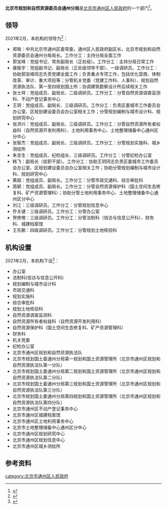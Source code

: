 {{coord|display=title}}
{{Infobox PRCG 
|中共机构名称 = <!--可选，用于中共党、团、群系统的机构，自动套红、分类 -->
|机构名称 = 北京市规划和自然资源委员会通州分局
|机构名称2 = 
|对国外称 = 
|标志1 = <!-- 可用于下列机构印章中心图案（按官方规定）：Danghui R.svg 或 {{中国国徽名}} 或 CPPCC emblem.png，此时该机构标志列于“标志2”-->
|标志1宽度 = 
|标志1说明 = 
|标志2 = <!-- 可用于下列机构印章中心图案（按官方规定）：Red_star.svg（多数省部级以下行政机关以及多数事业单位），此时该机构标志列于“标志1”-->
|标志2宽度 = 
|标志2说明 = 
|牌子2 = <!--“一个机构两块牌子”且条目未合并时用。若“单机构的多牌子”在同一条目，可在“机构名称”栏换行并列——其中中共组织应用红色字体。另外，同一机构更名前的旧牌子列在“前身”，继承其他机构的牌子的情况则说明于“被接替者”。-->
|加挂牌子 = 
|合署办公 = <!-- “合署办公”且条目未合并时用。如在同一条目应各有各的信息框 -->
|中共合署办公  =  <!-- 与中共机构合署办公 -->
|人员名称 = <!--缺省时显示为“'''主要官员'''” -->
|人员链接 = <!--该机构人员介绍条目/段落的百科内部链接，自动加“[[　|　]]” 。-->
|届数 = 
|任期始 = 
|任期终 = 
|职位1 = 
|人员1 = 
|衔级1 = 
|职位2 = 
|职数2 = <!-- 编制人数 -->
|人员2 = <!-- 形如：[[单名|单　名]]{{wrap}}[[某某某_(中国政府官员)|某某某]] -->
|人数2 = <!-- 实有现任人数 -->
|职位3 = 
|人员3 = 
|职位4 = 
|人员4 = 
|职位5 = 
|人员5 = 
|上诉法院 =  <!-- 非终审法院适用 -->
|上级机构 = <!-- 不分业务/组织时，或者有特殊上级机构如政法委时 -->
|业务上级 =  <!-- 地方政府部门等适用 -->
|组织上级 = [[北京市通州区人民政府|北京市通州区人民政府]]
|中共上级 = 
|中共本级 = 
|本级纪检监察 = <!-- 自2018年6月起，中央纪委国家监委统一设立派驻机构，名称为“中央纪律检查委员会国家监察委员会派驻纪检监察组”。 -->
|机构类型 = <!-- 如：中级人民法院、中共中央直属机构 -->
|行政级别 = <!-- 中央编制填：正国级、副国级、正部级、副部级、正司局级、副司局级……，地方编制填：正省级、副省级、正地厅级、副地厅级…… 自动设页面分类（后缀“单位”） -->
|授权法源 = <!-- 如：宪法、人大决定、行政法规 -->
|组织法规 = <!-- 如：组织法、“三定”规定 -->
|职能 = 
|职责 = 
|权限 = 
|管辖范围 = 
|编制人数 = 
|在职人数 = 
|离退人数 =
|履行出资人职责的机构 = <!-- 如：国资委、财政部 -->
|注册资金 = 
|总资产 = 
|总负债 = 
|资产负债率 = 
|年度拨款 = 
|年度支出 = 
<!--“下级机构”栏一般用于列出/链接下级机构的分类和每类机构的个数；具体机构名可以列举在条目正文、有关列表、子机构导航模板（没有子机构导航模板时或必要时也可以制作利用本模板制作{{某母机构信息框}}模板，导航子机构的类别等特殊条目）-->
|下级链接 = <!--下级机构条目/段落的百科内部链接，自动加“[[　|　]]” 。-->
|子类1 = <!--如：办公厅-->
|子项1 = <!--如：1-->
|子类2 = <!-- 如：内设机构 -->
|子项2 = 
|子类2.1 = <!-- 如：批准/实有内设机构数 -->
|子项2.1 =
|子类2.2 = <!-- 如：职能司局/处/室 -->
|子项2.2 = 
|子类10 = <!-- 如：[[国务院部委管理的国家局|国家局]] -->
|子项10 = <!-- 如：[[国家信访局|国家信访局]] -->
|电话 = {{tel|86|10|69546342}}
|电话0 = <!-- 特服热线 -->
|电子邮件=
|官网 = {{official site|http://ghzrzyw.beijing.gov.cn}}
|公开 = <!-- 政府信息公开处，如官网信息公开专栏 -->
|场所1 = 办公地址
|地址1 = [[北京市|北京市]][[通州区_(北京市)|通州区]]潞苑南大街3号<ref name="机构信息">{{cite web |title=机构信息 |url=http://www.bjtzh.gov.cn/bjtz/xxfb/qgtw/jgxx.shtml |website=北京市通州区人民政府 |accessdate=2021-02-16 |archive-date=2021-04-13 |archive-url=https://web.archive.org/web/20210413160132/http://www.bjtzh.gov.cn/bjtz/xxfb/qgtw/jgxx.shtml }}</ref>
|邮址1 =
|邮编1 = 101100
|电话1 = 
|交通1 =
|官网1 =
|场所2 = <!-- 如：某部门、服务大厅、信访处等等 -->
|邮编2 =
|交通2 =
|官网2 =
|场所3 =
|邮编3 =
|交通3 =
|官网3 =
|链接 = <!-- 相关链接 -->
|账户 =
|沿革链接 = <!--机构沿革目/段落的百科内部链接，自动加“[[　|　]]” 。-->
|被接替者 =
|时期1 =
|机构1 =
|时期2 =
|机构2 =
|时期3 =
|机构3 =
|接替者 =
|image1 =
|width1 =
|caption1 =
|脚注 = <!-- 脚注区。可以用<references />，避免使用{{Reflist}}。没有脚注的留空。-->
}}
'''北京市规划和自然资源委员会通州分局'''是[[北京市通州区人民政府|北京市通州区人民政府]]的一个部门<ref name="机构职责">{{cite web |title=机构职责 |url=http://www.bjtzh.gov.cn/bjtz/xxfb/qgtw/jgzn.shtml |website=北京市通州区人民政府 |accessdate=2021-02-16}}</ref>。

==领导==
2021年2月，本机构的领导为<ref name="领导介绍">{{cite web |title=领导介绍 |url=http://www.bjtzh.gov.cn/bjtz/xxfb/qgtw/ldjs.shtml |website=北京市通州区人民政府 |accessdate=2021-02-16 |archive-date=2021-04-13 |archive-url=https://web.archive.org/web/20210413162736/http://www.bjtzh.gov.cn/bjtz/xxfb/qgtw/ldjs.shtml }}</ref>：
* 郑皓：中共北京市通州区委常委，通州区人民政府副区长，北京市规划和自然资源委员会通州分局局长。工作分工：主持分局全面工作
* 郭宝峰：党组书记、常务副局长（正处级）。工作分工：主持分局日常工作
* 康振宇：党组副书记、副局长（正处级领导干部）、一级调研员。工作分工：协助郭宝峰同志负责党建全面工作；负责重点专项工作，包括优化营商、体制改革、审计、重大项目等；分管机关党委（党建工作科、人事科）、规划自然资源执法队、第一至四规划国土所；协调建筑勘察设计所后续相关工作
* 张士祥：党组成员、副局长、二级调研员。工作分工：分管自然资源调查监测科、不动产登记事务中心
* 王玥：党组成员、副局长、三级调研员。工作分工：负责区委城市工作委员会办公室、区规划建设委员会办公室相关工作；分管规划编制与城市设计科、规划研究中心
* 张洪兴：党组成员、副局长、三级调研员。工作分工：分管自然资源所有者权益科（自然资源开发利用科）、土地利用事务中心、土地整理储备中心通州区分中心
* 张智杰：党组成员、副局长、三级调研员。工作分工：分管规划实施科、城乡测绘所
* 朱言生：党组成员、纪检组长、三级调研员。工作分工：分管纪检办公室
* 韩飞：副局长（挂职干部）。工作分工：协助王玥同志负责区委城市工作委员会办公室、区规划建设委员会办公室相关工作；协助分管规划编制与城市设计科、规划研究中心
* 黄超：党组成员、副局长。工作分工：分管市政交通科、综合审批科
* 周颖：党组成员、副局长。工作分工：分管自然资源保护科（国土空间生态修复科、矿产资源管理科）；协助分管土地利用事务中心、土地整理储备中心通州区分中心
* 刘江：三级调研员。工作分工：分管规划信息中心
* 乔关键：三级调研员。工作分工：分管办公室
* 贺修倦：三级调研员。工作分工：分管法制科（信访与信息公开科）、财务科、城建档案馆
* 王东鹏：四级调研员。工作分工：分管规划土地核验科

==机构设置==
2021年2月，本机构下设<ref name="机构设置">{{cite web |title=机构设置 |url=http://www.bjtzh.gov.cn/bjtz/xxfb/qgtw/jgsz.shtml |website=北京市通州区人民政府 |accessdate=2021-02-16 |archive-date=2021-04-13 |archive-url=https://web.archive.org/web/20210413172924/http://www.bjtzh.gov.cn/bjtz/xxfb/qgtw/jgsz.shtml }}</ref>：
* 办公室
* 法制科(信访与信息公开科)
* 规划编制与城市设计科
* 市政交通科
* 规划实施科
* 综合审批科
* 规划土地核验科
* 自然资源调查监测科
* 自然资源所有者权益科（自然资源开发利用科）
* 自然资源保护科（国土空间生态修复科、矿产资源管理科）
* 财务科
* 机关党委
* 纪检办公室
* 北京市通州区规划和自然资源执法队
* 北京市规划国土委通州分局第一规划和国土资源管理所（北京市通州区规划和自然资源执法队第一分队）
* 北京市规划国土委通州分局第二规划和国土资源管理所（北京市通州区规划和自然资源执法队第二分队）
* 北京市规划国土委通州分局第三规划和国土资源管理所（北京市通州区规划和自然资源执法队第三分队）
* 北京市规划国土委通州分局第四规划和国土资源管理所（北京市通州区规划和自然资源执法队第四分队）
* 北京市通州区不动产登记事务中心
* 北京市通州区城建档案馆
* 北京市通州区土地利用事务中心
* 北京市土地整理储备中心通州区分中心
* 北京市通州区规划研究中心
* 北京市通州区规划信息中心
* 北京市通州区城乡测绘所

==参考资料==
{{reflist}}

[[category:北京市通州区人民政府|category:北京市通州区人民政府]]